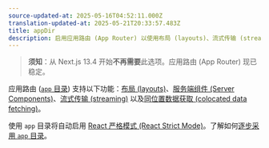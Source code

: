 ```yaml
---
source-updated-at: 2025-05-16T04:52:11.000Z
translation-updated-at: 2025-05-21T20:33:57.483Z
title: appDir
description: 启用应用路由 (App Router) 以使用布局 (layouts)、流式传输 (streaming) 等功能。
---
```


> **须知**：从 Next.js 13.4 开始**不再需要**此选项。应用路由 (App Router) 现已稳定。

应用路由 ([`app` 目录](/docs/app/building-your-application/routing)) 支持以下功能：[布局 (layouts)](/docs/app/building-your-application/routing/pages-and-layouts)、[服务端组件 (Server Components)](/docs/app/building-your-application/rendering/server-components)、[流式传输 (streaming)](/docs/app/building-your-application/routing/loading-ui-and-streaming) 以及[同位置数据获取 (colocated data fetching)](/docs/app/building-your-application/data-fetching)。

使用 `app` 目录将自动启用 [React 严格模式 (React Strict Mode)](https://react.dev/reference/react/StrictMode)。了解如何[逐步采用 `app` 目录](/docs/app/building-your-application/upgrading/app-router-migration#migrating-from-pages-to-app)。